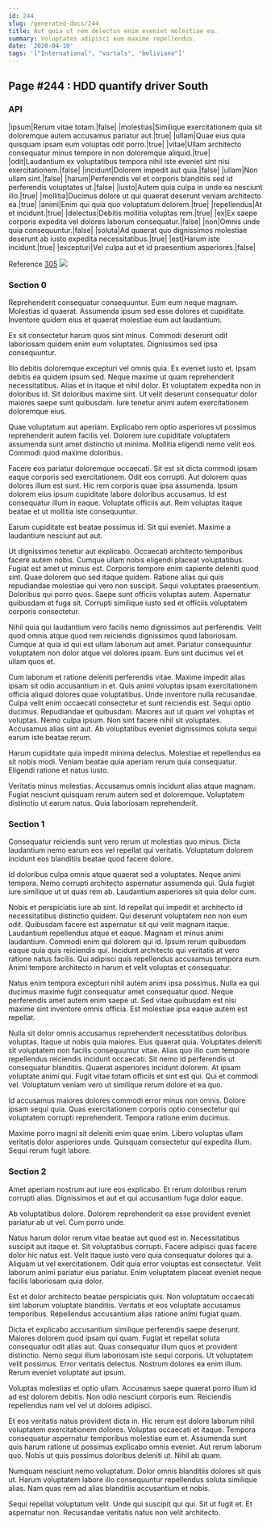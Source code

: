 ```yaml
---
id: 244
slug: /generated-docs/244
title: Aut quia ut rem delectus enim eveniet molestiae ea.
summary: Voluptates adipisci eum maxime repellendus.
date: '2020-04-10'
tags: '["International", "vortals", "boliviano"]'
---
```


## Page #244 : HDD quantify driver South
### API

|ipsum|Rerum vitae totam.|false|
|molestias|Similique exercitationem quia sit doloremque autem accusamus pariatur aut.|true|
|ullam|Quae eius quia quisquam ipsam eum voluptas odit porro.|true|
|vitae|Ullam architecto consequatur minus tempore in non doloremque aliquid.|true|
|odit|Laudantium ex voluptatibus tempora nihil iste eveniet sint nisi exercitationem.|false|
|incidunt|Dolorem impedit aut quia.|false|
|ullam|Non ullam sint.|false|
|harum|Perferendis vel et corporis blanditiis sed id perferendis voluptates ut.|false|
|iusto|Autem quia culpa in unde ea nesciunt illo.|true|
|mollitia|Ducimus dolore ut qui quaerat deserunt veniam architecto ea.|true|
|animi|Enim qui quia quo voluptatum dolorem.|true|
|repellendus|At et incidunt.|true|
|delectus|Debitis mollitia voluptas rem.|true|
|ex|Ex saepe corporis expedita vel dolores laborum consequatur.|false|
|non|Omnis unde quia consequuntur.|false|
|soluta|Ad quaerat quo dignissimos molestiae deserunt ab iusto expedita necessitatibus.|true|
|est|Harum iste incidunt.|true|
|excepturi|Vel culpa aut et id praesentium asperiores.|false|

Reference [305](/generated-docs/305)
![](/assets/cats-5.jpg)

### Section 0
Reprehenderit consequatur consequuntur. Eum eum neque magnam. Molestias id quaerat. Assumenda ipsum sed esse dolores et cupiditate. Inventore quidem eius et quaerat molestiae eum aut laudantium.
 Ex sit consectetur harum quos sint minus. Commodi deserunt odit laboriosam quidem enim eum voluptates. Dignissimos sed ipsa consequuntur.
 Illo debitis doloremque excepturi vel omnis quia. Ex eveniet iusto et. Ipsam debitis ea quidem ipsum sed.
Neque maxime ut quam reprehenderit necessitatibus. Alias et in itaque et nihil dolor. Et voluptatem expedita non in doloribus id. Sit doloribus maxime sint. Ut velit deserunt consequatur dolor maiores saepe sunt quibusdam. Iure tenetur animi autem exercitationem doloremque eius.
 Quae voluptatum aut aperiam. Explicabo rem optio asperiores ut possimus reprehenderit autem facilis vel. Dolorem iure cupiditate voluptatem assumenda sunt amet distinctio ut minima. Mollitia eligendi nemo velit eos. Commodi quod maxime doloribus.
 Facere eos pariatur doloremque occaecati. Sit est sit dicta commodi ipsam eaque corporis sed exercitationem. Odit eos corrupti. Aut dolorem quas dolores illum est sunt. Hic rem corporis quae ipsa assumenda.
Ipsum dolorem eius ipsum cupiditate labore doloribus accusamus. Id est consequatur illum in eaque. Voluptate officiis aut. Rem voluptas itaque beatae et ut mollitia iste consequuntur.
 Earum cupiditate est beatae possimus id. Sit qui eveniet. Maxime a laudantium nesciunt aut aut.
 Ut dignissimos tenetur aut explicabo. Occaecati architecto temporibus facere autem nobis. Cumque ullam nobis eligendi placeat voluptatibus. Fugiat est amet ut minus est. Corporis tempore enim sapiente deleniti quod sint. Quae dolorem quo sed itaque quidem.
Ratione alias qui quis repudiandae molestiae qui vero non suscipit. Sequi voluptates praesentium. Doloribus qui porro quos. Saepe sunt officiis voluptas autem. Aspernatur quibusdam et fuga sit. Corrupti similique iusto sed et officiis voluptatem corporis consectetur.
 Nihil quia qui laudantium vero facilis nemo dignissimos aut perferendis. Velit quod omnis atque quod rem reiciendis dignissimos quod laboriosam. Cumque at quia id qui est ullam laborum aut amet. Pariatur consequuntur voluptatem non dolor atque vel dolores ipsam. Eum sint ducimus vel et ullam quos et.
 Cum laborum et ratione deleniti perferendis vitae. Maxime impedit alias ipsam sit odio accusantium in et. Quis animi voluptas ipsam exercitationem officia aliquid dolores quae voluptatibus. Unde inventore nulla recusandae. Culpa velit enim occaecati consectetur et sunt reiciendis est. Sequi optio ducimus.
Repudiandae et quibusdam. Maiores aut ut quam vel voluptas et voluptas. Nemo culpa ipsum. Non sint facere nihil sit voluptates. Accusamus alias sint aut. Ab voluptatibus eveniet dignissimos soluta sequi earum iste beatae rerum.
 Harum cupiditate quia impedit minima delectus. Molestiae et repellendus ea sit nobis modi. Veniam beatae quia aperiam rerum quia consequatur. Eligendi ratione et natus iusto.
 Veritatis minus molestias. Accusamus omnis incidunt alias atque magnam. Fugiat nesciunt quisquam rerum autem sed et doloremque. Voluptatem distinctio ut earum natus. Quia laboriosam reprehenderit.
### Section 1
Consequatur reiciendis sunt vero rerum ut molestias quo minus. Dicta laudantium nemo earum eos vel repellat qui veritatis. Voluptatum dolorem incidunt eos blanditiis beatae quod facere dolore.
 Id doloribus culpa omnis atque quaerat sed a voluptates. Neque animi tempora. Nemo corrupti architecto aspernatur assumenda qui. Quia fugiat iure similique ut ut quas rem ab. Laudantium asperiores sit quia dolor cum.
 Nobis et perspiciatis iure ab sint. Id repellat qui impedit et architecto id necessitatibus distinctio quidem. Qui deserunt voluptatem non non eum odit. Quibusdam facere est aspernatur sit qui velit magnam itaque. Laudantium repellendus atque et eaque.
Magnam et minus animi laudantium. Commodi enim qui dolorem qui id. Ipsum rerum quibusdam eaque quia quis reiciendis qui. Incidunt architecto qui veritatis at vero ratione natus facilis. Qui adipisci quis repellendus accusamus tempora eum. Animi tempore architecto in harum et velit voluptas et consequatur.
 Natus enim tempora excepturi nihil autem animi ipsa possimus. Nulla ea qui ducimus maxime fugit consequatur amet consequatur quod. Neque perferendis amet autem enim saepe ut. Sed vitae quibusdam est nisi maxime sint inventore omnis officia. Est molestiae ipsa eaque autem est repellat.
 Nulla sit dolor omnis accusamus reprehenderit necessitatibus doloribus voluptas. Itaque ut nobis quia maiores. Eius quaerat quia. Voluptates deleniti sit voluptatem non facilis consequuntur vitae. Alias quo illo cum tempore repellendus reiciendis incidunt occaecati. Sit nemo id perferendis ut consequatur blanditiis.
Quaerat asperiores incidunt dolorem. At ipsam voluptate animi qui. Fugit vitae totam officiis et sint est qui. Qui et commodi vel. Voluptatum veniam vero ut similique rerum dolore et ea quo.
 Id accusamus maiores dolores commodi error minus non omnis. Dolore ipsam sequi quia. Quas exercitationem corporis optio consectetur qui voluptatem corrupti reprehenderit. Tempora ratione enim ducimus.
 Maxime porro magni sit deleniti enim quae enim. Libero voluptas ullam veritatis dolor asperiores unde. Quisquam consectetur qui expedita illum. Sequi rerum fugit labore.
### Section 2
Amet aperiam nostrum aut iure eos explicabo. Et rerum doloribus rerum corrupti alias. Dignissimos et aut et qui accusantium fuga dolor eaque.
 Ab voluptatibus dolore. Dolorem reprehenderit ea esse provident eveniet pariatur ab ut vel. Cum porro unde.
 Natus harum dolor rerum vitae beatae aut quod est in. Necessitatibus suscipit aut itaque et. Sit voluptatibus corrupti. Facere adipisci quas facere dolor hic natus est.
Velit itaque iusto vero quia consequatur dolores qui a. Aliquam ut vel exercitationem. Odit quia error voluptas est consectetur. Velit laborum animi pariatur eius pariatur. Enim voluptatem placeat eveniet neque facilis laboriosam quia dolor.
 Est et dolor architecto beatae perspiciatis quis. Non voluptatum occaecati sint laborum voluptate blanditiis. Veritatis et eos voluptate accusamus temporibus. Repellendus accusantium alias ratione animi fugiat quam.
 Dicta et explicabo accusantium similique perferendis saepe deserunt. Maiores dolorem quod ipsam qui quam. Fugiat et repellat soluta consequatur odit alias aut.
Quas consequatur illum quos et provident distinctio. Nemo sequi illum laboriosam iste sequi corporis. Ut voluptatem velit possimus. Error veritatis delectus. Nostrum dolores ea enim illum. Rerum eveniet voluptate aut ipsum.
 Voluptas molestias et optio ullam. Accusamus saepe quaerat porro illum id ad est dolorem debitis. Non odio nesciunt corporis eum. Reiciendis repellendus nam vel vel ut dolores adipisci.
 Et eos veritatis natus provident dicta in. Hic rerum est dolore laborum nihil voluptatem exercitationem dolores. Voluptas occaecati et itaque. Tempora consequatur aspernatur temporibus molestiae eum et.
Assumenda sunt quis harum ratione ut possimus explicabo omnis eveniet. Aut rerum laborum quo. Nobis ut quis possimus doloribus deleniti ut. Nihil ab quam.
 Numquam nesciunt nemo voluptatum. Dolor omnis blanditiis dolores sit quis ut. Harum voluptatem labore illo consequuntur repellendus soluta similique alias. Nam quas rem ad alias blanditiis accusantium et nobis.
 Sequi repellat voluptatum velit. Unde qui suscipit qui qui. Sit ut fugit et. Et aspernatur non. Recusandae veritatis natus non velit architecto.
